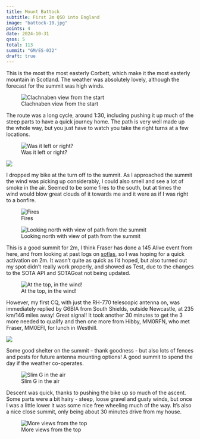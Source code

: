 ```yaml
---
title: Mount Battock
subtitle: First 2m QSO into England
image: "battock-10.jpg"
points: 4
date: 2024-10-31
qsos: 5
total: 113
summit: "GM/ES-032"
draft: true
---
```


This is the most the most easterly Corbett, which make it the most easterly mountain in Scotland. The weather was absolutely lovely, although the forecast for the summit was high winds.

![Clachnaben view from the start](battock-1.jpg)

The route was a long cycle, around 1:30, including pushing it up much of the steep parts to have a quick journey home. The path is very well made up the whole way, but you just have to watch you take the right turns at a few locations.

![Was it left or right?](battock-3.jpg)

![](battock-4.jpg)

I dropped my bike at the turn off to the summit. As I approached the summit the wind was picking up considerably, I could also smell and see a lot of smoke in the air. Seemed to be some fires to the south, but at times the wind would blow great clouds of it towards me and it were as if I was right to a bonfire.

![Fires](battock-8.jpg)

![Looking north with view of path from the summit](battock-7.jpg)

This is a good summit for 2m, I think Fraser has done a 145 Alive event from here, and from looking at past logs on [sotlas](https://sotl.as/summits/GM/ES-032), so I was hoping for a quick activation on 2m. It wasn't quite as quick as I'd hoped, but also turned out my spot didn't really work properly, and showed as Test, due to the changes to the SOTA API and SOTAGoat not being updated.

![At the top, in the wind!](battock-9.jpg)

However, my first CQ, with just the RH-770 telescopic antenna on, was immediately replied by G6BIA from South Shields, outside Newcastle, at 235 km/146 miles away! Great signal! It took another 30 minutes to get the 3 more needed to qualify and then one more from Hibby, MM0RFN, who met Fraser, MM0EFI, for lunch in Westhill.

![](qsos.png)

Some good shelter on the summit - thank goodness - but also lots of fences and posts for future antenna mounting options! A good summit to spend the day if the weather co-operates.

![Slim G in the air](battock-10.jpg)

Descent was quick, thanks to pushing the bike up so much of the ascent. Some parts were a bit hairy - steep, loose gravel and gusty winds, but once I was a little lower it was some nice free wheeling much of the way. It's also a nice close summit, only being about 30 minutes drive from my house.

![More views from the top](battock-6.jpg)
